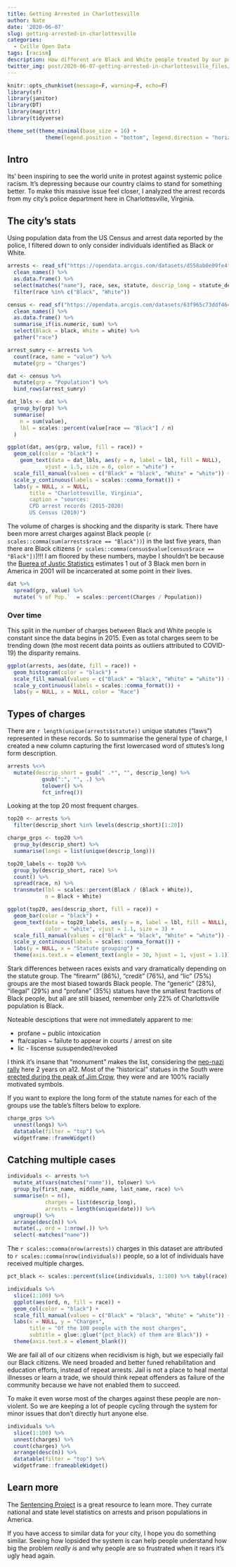 ```yaml
---
title: Getting Arrested in Charlottesville
author: Nate
date: '2020-06-07'
slug: getting-arrested-in-charlottesville
categories:
  - Cville Open Data
tags: [racism]
description: How different are Black and White people treated by our police?
twitter_img: post/2020-06-07-getting-arrested-in-charlottesville_files/getting-arrested.png
---
```


```r
knitr::opts_chunk$set(message=F, warning=F, echo=F)
library(sf)
library(janitor)
library(DT)
library(magrittr)
library(tidyverse)

theme_set(theme_minimal(base_size = 16) +
            theme(legend.position = "bottom", legend.direction = "horizontal"))
```

## Intro

Its' been inspiring to see the world unite in protest against systemic police racism. It's depressing because our country claims to stand for something better. To make this massive issue feel closer, I analyzed the arrest records from my city's police department here in Charlottesville, Virginia.

## The city's stats

Using population data from the US Census and arrest data reported by the police, I filtered down to only consider individuals identified as Black or White.

```r
arrests <- read_sf("https://opendata.arcgis.com/datasets/d558ab0e09fe4f509280bedf6f8793ed_22.geojson") %>%
  clean_names() %>% 
  as.data.frame() %>% 
  select(matches("name"), race, sex, statute, descrip_long = statute_description, date = arrest_datetime) %>% 
  filter(race %in% c("Black", "White"))

census <- read_sf("https://opendata.arcgis.com/datasets/63f965c73ddf46429befe1132f7f06e2_15.geojson") %>%
  clean_names() %>% 
  as.data.frame() %>% 
  summarise_if(is.numeric, sum) %>% 
  select(Black = black, White = white) %>% 
  gather("race")
```

```r

arrest_sumry <- arrests %>% 
  count(race, name = "value") %>% 
  mutate(grp = "Charges")

dat <- census %>% 
  mutate(grp = "Population") %>% 
  bind_rows(arrest_sumry)

dat_lbls <- dat %>% 
  group_by(grp) %>% 
  summarise(
    n = sum(value),
    lbl = scales::percent(value[race == "Black"] / n)
  )

ggplot(dat, aes(grp, value, fill = race)) +
  geom_col(color = "black") +
    geom_text(data = dat_lbls, aes(y = n, label = lbl, fill = NULL),
            vjust = 1.5, size = 6, color = "white") +
  scale_fill_manual(values = c("Black" = "black", "White" = "white")) +
  scale_y_continuous(labels = scales::comma_format()) +
  labs(y = NULL, x = NULL,
       title = "Charlottesville, Virginia",
       caption = "sources:
       CPD arrest records (2015-2020)
       US Census (2010)")

```

The volume of charges is shocking and the disparity is stark. There have been more arrest charges against Black people (`r scales::comma(sum(arrests$race == "Black"))`) in the last five years, than there are Black citizens (`r scales::comma(census$value[census$race == "Black"])`)!!! I am floored by these numbers, maybe I shouldn't be because the [Buerea of Justic Statistics](https://www.sentencingproject.org/wp-content/uploads/2015/10/lifetime-likelihood-of-imprisonment-by-race.png) estimates 1 out of 3 Black men born in America in 2001 will be incarcerated at some point in their lives.

```r
dat %>% 
  spread(grp, value) %>% 
  mutate(`% of Pop.`  = scales::percent(Charges / Population))
```

### Over time

This split in the number of charges between Black and White people is constant since the data begins in 2015. Even as total charges seem to be trending down (the most recent data points as outliers attributed to COVID-19) the disparity remains.

```r
ggplot(arrests, aes(date, fill = race)) +
  geom_histogram(color = "black") +
  scale_fill_manual(values = c("Black" = "black", "White" = "white")) +
  scale_y_continuous(labels = scales::comma_format()) +
  labs(y = NULL, x = NULL, color = "Race")
```

## Types of charges

There are `r length(unique(arrests$statute))` unique statutes ("laws") represented in these records. So to summarise the general type of charge, I created a new column capturing the first lowercased word of sttutes's long form description.

```r
arrests %<>% 
  mutate(descrip_short = gsub(" .*", "", descrip_long) %>% 
           gsub(":", "", .) %>%
           tolower() %>%
           fct_infreq())
```

Looking at the top 20 most frequent charges.

```r
top20 <- arrests %>% 
  filter(descrip_short %in% levels(descrip_short)[1:20])

charge_grps <- top20 %>%
  group_by(descrip_short) %>%
  summarise(longs = list(unique(descrip_long)))

top20_labels <- top20 %>%
  group_by(descrip_short, race) %>% 
  count() %>% 
  spread(race, n) %>% 
  transmute(lbl = scales::percent(Black / (Black + White)),
            n = Black + White)

ggplot(top20, aes(descrip_short, fill = race)) +
  geom_bar(color = "black") +
  geom_text(data = top20_labels, aes(y = n, label = lbl, fill = NULL),
            color = "white", vjust = 1.1, size = 3) +
  scale_fill_manual(values = c("Black" = "black", "White" = "white")) +
  scale_y_continuous(labels = scales::comma_format()) +
  labs(y = NULL, x = "Statute grouping") +
  theme(axis.text.x = element_text(angle = 30, hjust = 1, vjust = 1.1))
```

Stark differences between races exists and vary dramatically depending on the statute group. The "firearm" (86%), "credit" (76%), and "lic" (75%) groups are the most biased towards Black people. The "generic" (28%), "illegal" (29%) and "profane" (35%) statues have the smallest fractions of Black people, but all are still biased, remember only 22% of Charlottsville population is Black.

Noteable desciptions that were not immediately apparent to me:

* profane ~ public intoxication
* fta/capias ~ failute to appear in courts / arrest on site
* lic - liscense susupended/revoked

I think it's insane that "monument" makes the list, considering the [neo-nazi rally](https://en.wikipedia.org/wiki/Unite_the_Right_rally) here 2 years on a12. Most of the "historical" statues in the South were [erected during the peak of Jim Crow](https://en.wikipedia.org/wiki/Removal_of_Confederate_monuments_and_memorials#/media/File:Confedarate_monuments_(2).png), they were and are 100% racially motivated symbols.

If you want to explore the long form of the statute names for each of the groups use the table's filters below to explore.

```r
charge_grps %>% 
  unnest(longs) %>%
  datatable(filter = "top") %>% 
  widgetframe::frameWidget()
```

## Catching multiple cases

```r
individuals <- arrests %>%
  mutate_at(vars(matches("name")), tolower) %>% 
  group_by(first_name, middle_name, last_name, race) %>% 
  summarise(n = n(),
            charges = list(descrip_long),
            arrests = length(unique(date))) %>% 
  ungroup() %>% 
  arrange(desc(n)) %>% 
  mutate(., ord = 1:nrow(.)) %>% 
  select(-matches("name"))
```

The `r scales::comma(nrow(arrests))` charges in this dataset are attributed to `r scales::comma(nrow(individuals))` people, so a lot of individuals have received multiple charges.

```r
pct_black <- scales::percent(slice(individuals, 1:100) %>% tabyl(race) %>% .[1,3])

individuals %>% 
  slice(1:100) %>% 
  ggplot(aes(ord, n, fill = race)) + 
  geom_col(color = "black") +
  scale_fill_manual(values = c("Black" = "black", "White" = "white")) +
  labs(x = NULL, y = "Charges",
       title = "Of the 100 people with the most charges",
       subtitle = glue::glue("{pct_black} of them are Black")) +
  theme(axis.text.x = element_blank())
```

We are fail all of our citizens when recidivism is high, but we especially fail our Black citizens. We need broaded and better funed rehabilitation and education efforts, instead of repeat arrests. Jail is not a place to heal mental illnesses or learn a trade, we should think repeat offenders as failure of the community because we have not enabled them to succeed.

To make it even worse most of the charges against these people are non-violent. So we are keeping a lot of people cycling through the system for minor issues that don't directly hurt anyone else.

```r
individuals %>% 
  slice(1:100) %>% 
  unnest(charges) %>% 
  count(charges) %>% 
  arrange(desc(n)) %>% 
  datatable(filter = "top") %>% 
  widgetframe::frameableWidget()
```

## Learn more

The [Sentencing Project](If you want national resources in this topic) is a great resource to learn more. They currate national and state level statistics on arrests and prison populations in America.

If you have access to similar data for your city, I hope you do something similar. Seeing how lopsided the system is can help people understand how big the problem *really is* and why people are so frustrated when it rears it's ugly head again.

